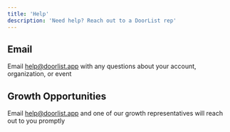 ---
title: 'Help'
description: 'Need help? Reach out to a DoorList rep'
---
## Email
Email help@doorlist.app with any questions about your account, organization, or event

## Growth Opportunities
Email help@doorlist.app and one of our growth representatives will reach out to you promptly
